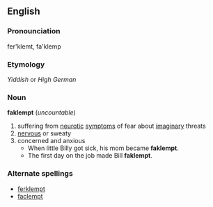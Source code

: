 == English ==
=== Pronounciation ===
fer'klemt, fa'klemp
=== Etymology ===
''Yiddish'' or ''High German''
=== Noun ===
'''faklempt''' (''uncountable'')
# suffering from [[neurotic]] [[symptom]]s of fear about [[imaginary]] threats
# [[nervous]] or sweaty
# concerned and anxious
#* When little Billy got sick, his mom became '''faklempt'''.
#* The first day on the job made Bill '''faklempt'''.
=== Alternate spellings ===
*[[ferklempt]]
*[[faclempt]]